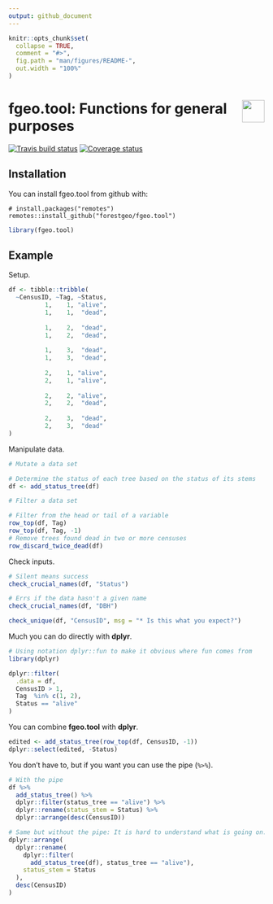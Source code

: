 ```yaml
---
output: github_document
---
```


<!-- README.md is generated from README.Rmd. Please edit that file -->

```r
knitr::opts_chunk$set(
  collapse = TRUE,
  comment = "#>",
  fig.path = "man/figures/README-",
  out.width = "100%"
)
```

# <img src="https://i.imgur.com/m8FNhQR.png" align="right" height=44 /> fgeo.tool: Functions for general purposes

[![Travis build status](https://travis-ci.org/forestgeo/fgeo.tool.svg?branch=master)](https://travis-ci.org/forestgeo/fgeo.tool)
[![Coverage status](https://coveralls.io/repos/github/forestgeo/fgeo.tool/badge.svg)](https://coveralls.io/r/forestgeo/fgeo.tool?branch=master)

## Installation

You can install fgeo.tool from github with:

```
# install.packages("remotes")
remotes::install_github("forestgeo/fgeo.tool")
```

```r
library(fgeo.tool)
```


## Example

Setup.

```r
df <- tibble::tribble(
  ~CensusID, ~Tag, ~Status,
          1,    1, "alive",
          1,    1,  "dead",
                           
          1,    2,  "dead",
          1,    2,  "dead",
                           
          1,    3,  "dead",
          1,    3,  "dead",
                           
          2,    1, "alive",
          2,    1, "alive",
                           
          2,    2, "alive",
          2,    2,  "dead",
                           
          2,    3,  "dead",
          2,    3,  "dead"
)

```

Manipulate data.

```r
# Mutate a data set

# Determine the status of each tree based on the status of its stems
df <- add_status_tree(df)

# Filter a data set

# Filter from the head or tail of a variable
row_top(df, Tag)
row_top(df, Tag, -1)
# Remove trees found dead in two or more censuses
row_discard_twice_dead(df)
```

Check inputs.

```r
# Silent means success
check_crucial_names(df, "Status")

# Errs if the data hasn't a given name
check_crucial_names(df, "DBH")

check_unique(df, "CensusID", msg = "* Is this what you expect?")
```

Much you can do directly with __dplyr__.

```r
# Using notation dplyr::fun to make it obvious where fun comes from
library(dplyr)

dplyr::filter(
  .data = df,
  CensusID > 1,
  Tag  %in% c(1, 2),
  Status == "alive"
)
```

You can combine __fgeo.tool__ with __dplyr__.

```r
edited <- add_status_tree(row_top(df, CensusID, -1))
dplyr::select(edited, -Status)
```

You don't have to, but if you want you can use the pipe (` %>% `).

```r
# With the pipe
df %>% 
  add_status_tree() %>%
  dplyr::filter(status_tree == "alive") %>%
  dplyr::rename(status_stem = Status) %>%
  dplyr::arrange(desc(CensusID))

# Same but without the pipe: It is hard to understand what is going on.
dplyr::arrange(
  dplyr::rename(
    dplyr::filter(
      add_status_tree(df), status_tree == "alive"), 
    status_stem = Status
  ), 
  desc(CensusID)
)
```



